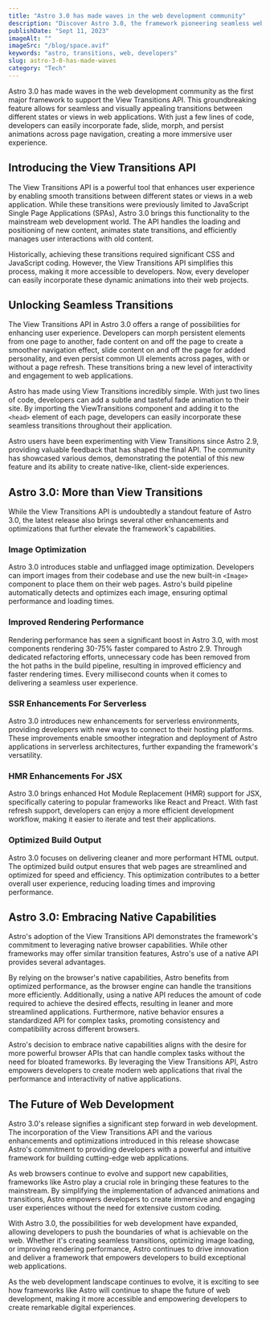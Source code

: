 ```yaml
---
title: "Astro 3.0 has made waves in the web development community"
description: "Discover Astro 3.0, the framework pioneering seamless web transitions with the View Transitions API, alongside enhanced performance and capabilities."
publishDate: "Sept 11, 2023"
imageAlt: ""
imageSrc: "/blog/space.avif"
keywords: "astro, transitions, web, developers"
slug: astro-3-0-has-made-waves
category: "Tech"
---
```


Astro 3.0 has made waves in the web development community as the first major framework to support the View Transitions API. This groundbreaking feature allows for seamless and visually appealing transitions between different states or views in web applications. With just a few lines of code, developers can easily incorporate fade, slide, morph, and persist animations across page navigation, creating a more immersive user experience.

## Introducing the View Transitions API

The View Transitions API is a powerful tool that enhances user experience by enabling smooth transitions between different states or views in a web application. While these transitions were previously limited to JavaScript Single Page Applications (SPAs), Astro 3.0 brings this functionality to the mainstream web development world. The API handles the loading and positioning of new content, animates state transitions, and efficiently manages user interactions with old content.

Historically, achieving these transitions required significant CSS and JavaScript coding. However, the View Transitions API simplifies this process, making it more accessible to developers. Now, every developer can easily incorporate these dynamic animations into their web projects.

## Unlocking Seamless Transitions

The View Transitions API in Astro 3.0 offers a range of possibilities for enhancing user experience. Developers can morph persistent elements from one page to another, fade content on and off the page to create a smoother navigation effect, slide content on and off the page for added personality, and even persist common UI elements across pages, with or without a page refresh. These transitions bring a new level of interactivity and engagement to web applications.

Astro has made using View Transitions incredibly simple. With just two lines of code, developers can add a subtle and tasteful fade animation to their site. By importing the ViewTransitions component and adding it to the `<head>` element of each page, developers can easily incorporate these seamless transitions throughout their application.

Astro users have been experimenting with View Transitions since Astro 2.9, providing valuable feedback that has shaped the final API. The community has showcased various demos, demonstrating the potential of this new feature and its ability to create native-like, client-side experiences.

## Astro 3.0: More than View Transitions

While the View Transitions API is undoubtedly a standout feature of Astro 3.0, the latest release also brings several other enhancements and optimizations that further elevate the framework's capabilities.

### Image Optimization

Astro 3.0 introduces stable and unflagged image optimization. Developers can import images from their codebase and use the new built-in `<Image>` component to place them on their web pages. Astro's build pipeline automatically detects and optimizes each image, ensuring optimal performance and loading times.

### Improved Rendering Performance

Rendering performance has seen a significant boost in Astro 3.0, with most components rendering 30-75% faster compared to Astro 2.9. Through dedicated refactoring efforts, unnecessary code has been removed from the hot paths in the build pipeline, resulting in improved efficiency and faster rendering times. Every millisecond counts when it comes to delivering a seamless user experience.

### SSR Enhancements For Serverless

Astro 3.0 introduces new enhancements for serverless environments, providing developers with new ways to connect to their hosting platforms. These improvements enable smoother integration and deployment of Astro applications in serverless architectures, further expanding the framework's versatility.

### HMR Enhancements For JSX

Astro 3.0 brings enhanced Hot Module Replacement (HMR) support for JSX, specifically catering to popular frameworks like React and Preact. With fast refresh support, developers can enjoy a more efficient development workflow, making it easier to iterate and test their applications.

### Optimized Build Output

Astro 3.0 focuses on delivering cleaner and more performant HTML output. The optimized build output ensures that web pages are streamlined and optimized for speed and efficiency. This optimization contributes to a better overall user experience, reducing loading times and improving performance.

## Astro 3.0: Embracing Native Capabilities

Astro's adoption of the View Transitions API demonstrates the framework's commitment to leveraging native browser capabilities. While other frameworks may offer similar transition features, Astro's use of a native API provides several advantages.

By relying on the browser's native capabilities, Astro benefits from optimized performance, as the browser engine can handle the transitions more efficiently. Additionally, using a native API reduces the amount of code required to achieve the desired effects, resulting in leaner and more streamlined applications. Furthermore, native behavior ensures a standardized API for complex tasks, promoting consistency and compatibility across different browsers.

Astro's decision to embrace native capabilities aligns with the desire for more powerful browser APIs that can handle complex tasks without the need for bloated frameworks. By leveraging the View Transitions API, Astro empowers developers to create modern web applications that rival the performance and interactivity of native applications.

## The Future of Web Development

Astro 3.0's release signifies a significant step forward in web development. The incorporation of the View Transitions API and the various enhancements and optimizations introduced in this release showcase Astro's commitment to providing developers with a powerful and intuitive framework for building cutting-edge web applications.

As web browsers continue to evolve and support new capabilities, frameworks like Astro play a crucial role in bringing these features to the mainstream. By simplifying the implementation of advanced animations and transitions, Astro empowers developers to create immersive and engaging user experiences without the need for extensive custom coding.

With Astro 3.0, the possibilities for web development have expanded, allowing developers to push the boundaries of what is achievable on the web. Whether it's creating seamless transitions, optimizing image loading, or improving rendering performance, Astro continues to drive innovation and deliver a framework that empowers developers to build exceptional web applications.

As the web development landscape continues to evolve, it is exciting to see how frameworks like Astro will continue to shape the future of web development, making it more accessible and empowering developers to create remarkable digital experiences.
